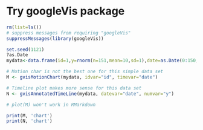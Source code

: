 Try googleVis package
======

```r
rm(list=ls())
# suppress messages from requiring "googleVis"
suppressMessages(library(googleVis))

set.seed(1121)
?as.Date
mydata<-data.frame(id=1,y=rnorm(n=151,mean=10,sd=1),date=as.Date(0:150,origin="2013-09-01"))

# Motion char is not the best one for this simple data set
M <- gvisMotionChart(mydata, idvar="id", timevar="date")

# Timeline plot makes more sense for this data set
N <- gvisAnnotatedTimeLine(mydata, datevar="date", numvar="y")
```

```r
# plot(M) won't work in RMarkdown 

print(M, 'chart')
print(N, 'chart')
```